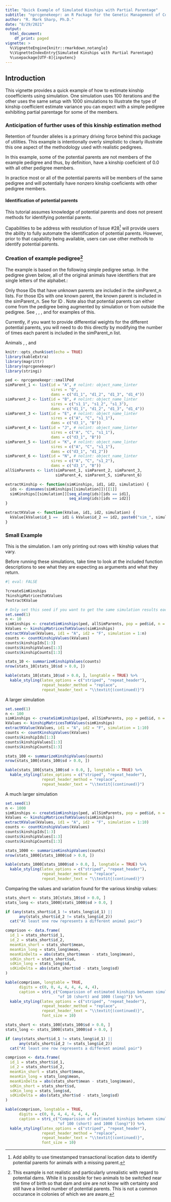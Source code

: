 ```yaml
---
title: "Quick Example of Simulated Kinships with Partial Parentage"
subtitle: "nprcgenekeepr: an R Package for the Genetic Management of Colonies"
author: "R. Mark Sharp, Ph.D."
date: "8/29/2021"
output:
  html_document:
    df_print: paged
vignette: >
  %\VignetteEngine{knitr::rmarkdown_notangle} 
  %\VignetteIndexEntry{Simulated Kinships with Partial Parentage} 
  %\usepackage[UTF-8]{inputenc}
---
```


## Introduction

This vignette provides a quick example of how to estimate kinship cooefficients
using simulation. One simulation uses 100 iterations and the other uses the 
same setup with 1000 simulations to illustrate the type of kinship coefficient
estimate variance you can expect with a simple pedigree exhibiting partial 
parentage for some of the members.

### Anticipation of further uses of this kinship estimation method

Retention of founder alleles is a primary driving force behind this package of
utilities. This example is intentionally overly simplistic to clearly illustrate
this one aspect of the methodology used with realistic pedigrees. 

In this example, some of the potential parents are not members of the example
pedigree and thus, by definition, have a kinship coeficient of 0.0 with all 
other pedigree members.

In practice most or all of the potential parents will be members of the same
pedigree and will potentially have nonzero kinship coeficients with other 
pedigree members.

#### Identification of potential parents

This tutorial assumes knowledge of potential parents and does not present 
methods for identifying potential parents.

<!-- RMS TODO: Add a link to a tutorial on this topic. -->

Capabilities to be address with resolution of Issue #28[^issue28] will provide
users the ability to fully automate the identification of potential parents. 
However, prior to that capability being available, users can use other methods
to identify potential parents.

[^issue28]: Add ability to use timestamped transactional location data to identify potential parents for animals with a missing parent.

### Creation of example pedigree[^not-realistic]

[^not-realistic]: This example is not realistic and particularly unrealistic
with regard to potential dams. While it is possible for two animals to be 
switched near the time of birth so that dam and sire are not know with certainty
and still have a limited number of potential parents. This is not a common
occurance in colonies of which we are aware.

The example is based on the following simple pedigree setup. In the pedigree 
given below, all of the original animals have identifiers that are single
letters of the alphabet.:

Only those IDs that have unknown parents are included in the simParent_n lists.
For those IDs with one known parent, the known parent is included in the 
simParent_n. See \code{simParent_1} for ID \code{A}. 
Note also that potential parents
can either come from the pedigree being augmented by simulation or from outside
the pedigree. See \code{simParent_3}, \code{simParent_4}, \code{simParent_5},
and \code{simParent_6} for examples of this.

Currently, if you want to provide differential weights for the different 
potential parents, you will need to do this directly by modifying the
number of times each parent is included in the simParent_n list.

Animals \code{E}, \code{J}, and \code{N}
<!-- TODO explain the use of the simParent_n lists -->

```r
knitr::opts_chunk$set(echo = TRUE)
library(kableExtra)
library(magrittr)
library(nprcgenekeepr)
library(stringi)

ped <- nprcgenekeepr::smallPed
simParent_1 <- list(id = "A", # nolint: object_name_linter
                    sires = "Q",
                    dams = c("d1_1", "d1_2", "d1_3", "d1_4"))
simParent_2 <- list(id = "B", # nolint: object_name_linter
                    sires = c("s1_1", "s1_2", "s1_3"),
                    dams = c("d1_1", "d1_2", "d1_3", "d1_4"))
simParent_3 <- list(id = "E", # nolint: object_name_linter
                    sires = c("A", "C", "s1_1"),
                    dams = c("d3_1", "B"))
simParent_4 <- list(id = "J", # nolint: object_name_linter
                    sires = c("A", "C", "s1_1"),
                    dams = c("d3_1", "B"))
simParent_5 <- list(id = "K", # nolint: object_name_linter
                    sires = c("A", "C", "s1_1"),
                    dams = c("d3_1", "d1_2"))
simParent_6 <- list(id = "N", # nolint: object_name_linter
                    sires = c("A", "C", "s1_2"),
                    dams = c("d3_1", "B"))
allSimParents <- list(simParent_1, simParent_2, simParent_3,
                      simParent_4, simParent_5, simParent_6)

extractKinship <- function(simKinships, id1, id2, simulation) {
  ids <- dimnames(simKinships[[simulation]])[[1]]
  simKinships[[simulation]][seq_along(ids)[ids == id1],
                            seq_along(ids)[ids == id2]]
}

extractKValue <- function(kValue, id1, id2, simulation) {
  kValue[kValue$id_1 ==  id1 & kValue$id_2 == id2, paste0("sim_", simulation)]
}

```


### Small Example

This is the simulation. I am only printing out rows with kinship values that
vary.

Before running these simulations, take time to look at the included function
descriptions to see what they are expecting as arguments and what they return.

```r
#| eval: FALSE

?createSimKinships
?kinshipMatricesToKValues
?extractKValue
```
```r

# Only set this seed if you want to get the same simulation results each time.
set.seed(1)
n <- 10
simKinships <- createSimKinships(ped, allSimParents, pop = ped$id, n = n)
kValues <- kinshipMatricesToKValues(simKinships)
extractKValue(kValues, id1 = "A", id2 = "F", simulation = 1:n)
counts <- countKinshipValues(kValues)
counts$kinshipIds[1:3]
counts$kinshipValues[1:3]
counts$kinshipCounts[1:3]

stats_10 <- summarizeKinshipValues(counts)
nrow(stats_10[stats_10$sd > 0.0, ])

kable(stats_10[stats_10$sd > 0.0, ], longtable = TRUE) %>%
  kable_styling(latex_options = c("striped", "repeat_header"),
                repeat_header_method = "replace",
                repeat_header_text = "\\textit{(continued)}")

```
A larger simulation

```r
set.seed(1)
n <- 100
simKinships <- createSimKinships(ped, allSimParents, pop = ped$id, n = n)
kValues <- kinshipMatricesToKValues(simKinships)
extractKValue(kValues, id1 = "A", id2 = "F", simulation = 1:10)
counts <- countKinshipValues(kValues)
counts$kinshipIds[1:3]
counts$kinshipValues[1:3]
counts$kinshipCounts[1:3]

stats_100 <- summarizeKinshipValues(counts)
nrow(stats_100[stats_100$sd > 0.0, ])

kable(stats_100[stats_100$sd > 0.0, ], longtable = TRUE) %>%
  kable_styling(latex_options = c("striped", "repeat_header"),
                repeat_header_method = "replace",
                repeat_header_text = "\\textit{(continued)}")

```


A much larger simulation

```r
set.seed(1)
n <- 1000
simKinships <- createSimKinships(ped, allSimParents, pop = ped$id, n = n)
kValues <- kinshipMatricesToKValues(simKinships)
extractKValue(kValues, id1 = "A", id2 = "F", simulation = 1:10)
counts <- countKinshipValues(kValues)
counts$kinshipIds[1:3]
counts$kinshipValues[1:3]
counts$kinshipCounts[1:3]

stats_1000 <- summarizeKinshipValues(counts)
nrow(stats_1000[stats_1000$sd > 0.0, ])

kable(stats_1000[stats_1000$sd > 0.0, ], longtable = TRUE) %>%
  kable_styling(latex_options = c("striped", "repeat_header"),
                repeat_header_method = "replace",
                repeat_header_text = "\\textit{(continued)}")

```


Comparing the values and variation found for the various kinship values:

```r
stats_short <- stats_10[stats_10$sd > 0.0, ]
stats_long <- stats_1000[stats_1000$sd > 0.0, ]

if (any(stats_short$id_1 != stats_long$id_1) ||
      any(stats_short$id_2 != stats_long$id_2))
  cat("At least one row represents a different animal pair")

comprison <- data.frame(
  id_1 = stats_short$id_1,
  id_2 = stats_short$id_2,
  meanKin_short = stats_short$mean,
  meanKin_long = stats_long$mean,
  meanKinDelta = abs(stats_short$mean - stats_long$mean),
  sdKin_short = stats_short$sd,
  sdKin_long = stats_long$sd,
  sdKinDelta = abs(stats_short$sd - stats_long$sd)
)

kable(comprison, longtable = TRUE,
      digits = c(0, 0, 4, 4, 4, 4, 4, 4),
      caption = stri_c("Comparision of estimated kinships between simulations ",
                       "of 10 (short) and 1000 (long)")) %>%
  kable_styling(latex_options = c("striped", "repeat_header"),
                repeat_header_method = "replace",
                repeat_header_text = "\\textit{(continued)}",
                font_size = 10)

```

```r
stats_short <- stats_100[stats_100$sd > 0.0, ]
stats_long <- stats_1000[stats_1000$sd > 0.0, ]

if (any(stats_short$id_1 != stats_long$id_1) ||
      any(stats_short$id_2 != stats_long$id_2))
  cat("At least one row represents a different animal pair")

comprison <- data.frame(
  id_1 = stats_short$id_1,
  id_2 = stats_short$id_2,
  meanKin_short = stats_short$mean,
  meanKin_long = stats_long$mean,
  meanKinDelta = abs(stats_short$mean - stats_long$mean),
  sdKin_short = stats_short$sd,
  sdKin_long = stats_long$sd,
  sdKinDelta = abs(stats_short$sd - stats_long$sd)
)

kable(comprison, longtable = TRUE,
      digits = c(0, 0, 4, 4, 4, 4, 4, 4),
      caption = stri_c("Comparision of estimated kinships between simulations ",
                       "of 100 (short) and 1000 (long)")) %>%
  kable_styling(latex_options = c("striped", "repeat_header"),
                repeat_header_method = "replace",
                repeat_header_text = "\\textit{(continued)}",
                font_size = 10)
```
